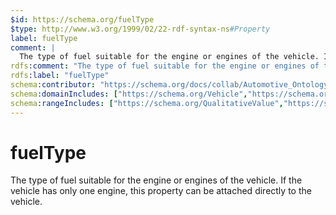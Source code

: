 ```yaml
---
$id: https://schema.org/fuelType
$type: http://www.w3.org/1999/02/22-rdf-syntax-ns#Property
label: fuelType
comment: |
  The type of fuel suitable for the engine or engines of the vehicle. If the vehicle has only one engine, this property can be attached directly to the vehicle.
rdfs:comment: "The type of fuel suitable for the engine or engines of the vehicle. If the vehicle has only one engine, this property can be attached directly to the vehicle."
rdfs:label: "fuelType"
schema:contributor: "https://schema.org/docs/collab/Automotive_Ontology_Working_Group"
schema:domainIncludes: ["https://schema.org/Vehicle","https://schema.org/EngineSpecification"]
schema:rangeIncludes: ["https://schema.org/QualitativeValue","https://schema.org/URL","https://schema.org/Text"]
---
```


# fuelType

The type of fuel suitable for the engine or engines of the vehicle. If the vehicle has only one engine, this property can be attached directly to the vehicle.


